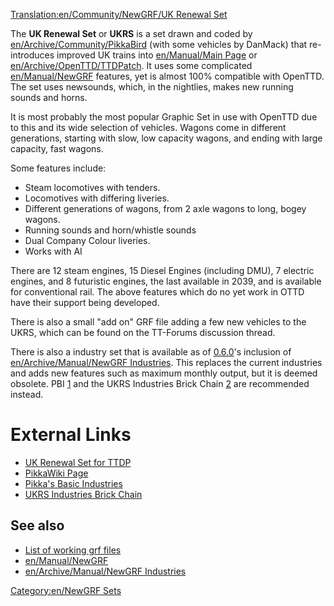 [[Translation:en/Community/NewGRF/UK Renewal Set]]

{{en/Infobox NewGRF|setname= UK Renewal Set
|screenshot=en/Newgrfexampless.png|artist= Pikkabird
|coder= Pikkabird
|focus= Trains
|homepage= www.pikkarail.com/ttdp/ukrs/index.htm
|homepagename= UK Renewal Set for TTDP
|copyright= presumably copyrighted
}}
The '''UK Renewal Set''' or '''UKRS''' is a set drawn and coded by [[en/Archive/Community/PikkaBird]] (with some vehicles by DanMack) that re-introduces improved UK trains into [[en/Manual/Main Page]] or [[en/Archive/OpenTTD/TTDPatch]]. It uses some complicated [[en/Manual/NewGRF]] features, yet is almost 100% compatible with OpenTTD. The set uses newsounds, which, in the nightlies, makes new running sounds and horns.

It is most probably the most popular Graphic Set in use with OpenTTD due to this and its wide selection of vehicles. Wagons come in different generations, starting with slow, low capacity wagons, and ending with large capacity, fast wagons.

Some features include:
*Steam locomotives with tenders.
*Locomotives with differing liveries.
*Different generations of wagons, from 2 axle wagons to long, bogey wagons.
*Running sounds and horn/whistle sounds
*Dual Company Colour liveries.
*Works with AI

There are 12 steam engines, 15 Diesel Engines (including DMU), 7 electric engines, and 8 futuristic engines, the last available in 2039, and is available for conventional rail. The above features which do no yet work in OTTD have their support being developed.

There is also a small "add on" GRF file adding a few new vehicles to the UKRS, which can be found on the TT-Forums discussion thread.

There is also a industry set that is available as of [[en/Archive/OpenTTD/OpenTTD 0.6.0|0.6.0]]'s inclusion of [[en/Archive/Manual/NewGRF Industries]]. This replaces the current industries and adds new features such as maximum monthly output, but it is deemed obsolete. PBI [http://users.tt-forums.net/pikka/wiki/index.php/Pikka%27s_Basic_Industries] and the UKRS Industries Brick Chain [http://users.tt-forums.net/pikka/wiki/index.php/UKRS_Industries_Brick_Chain] are recommended instead.

= External Links =
*[http://www.pikkarail.com/ttdp/ukrs/ UK Renewal Set for TTDP]
*[http://users.tt-forums.net/pikka/wiki/index.php/UK_Renewal_Set PikkaWiki Page]
*[http://users.tt-forums.net/pikka/wiki/index.php/Pikka%27s_Basic_Industries Pikka's Basic Industries]
*[http://users.tt-forums.net/pikka/wiki/index.php/UKRS_Industries_Brick_Chain UKRS Industries Brick Chain]

== See also ==
*[[en/Community/NewGRF/Main Page|List of working grf files]]
*[[en/Manual/NewGRF]]
*[[en/Archive/Manual/NewGRF Industries]]

[[Category:en/NewGRF Sets]]